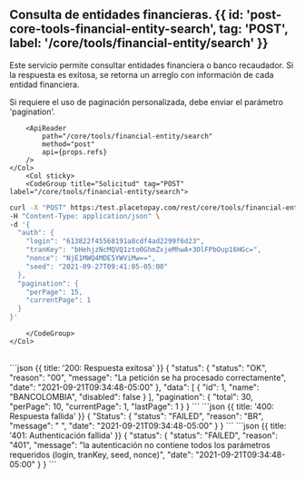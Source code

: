 


## Consulta de entidades financieras. {{ id: 'post-core-tools-financial-entity-search', tag: 'POST', label: '/core/tools/financial-entity/search' }}

<Row>
    <Col>
        Este servicio permite consultar entidades financiera o banco recaudador.
Si la respuesta es exitosa, se retorna un arreglo con información de cada entidad financiera.

Si requiere el uso de paginación personalizada, debe enviar el parámetro 'pagination'.
    
        <ApiReader
            path="/core/tools/financial-entity/search"
            method="post"
            api={props.refs}
        />
    </Col>
        <Col sticky>
        <CodeGroup title="Solicitud" tag="POST" label="/core/tools/financial-entity/search">
```bash {{title: 'Búsqueda distribuidores'}}
curl -X "POST" https:/test.placetopay.com/rest/core/tools/financial-entity/search \
-H "Content-Type: application/json" \
-d '{
  "auth": {
    "login": "613822f45568191a8cdf4ad2299f6d23",
    "tranKey": "bHehjzNcMQVQ1zto0GhmZxjeMhwA+3OlFPbOup16HGc=",
    "nonce": "NjE1MWQ4MDE5YWViMw==",
    "seed": "2021-09-27T09:41:05-05:00"
  },
  "pagination": {
    "perPage": 15,
    "currentPage": 1
  }
}'
```
        </CodeGroup>
    </Col>
</Row>

<Row>
    <Col>
        <ApiReader
            path="/core/tools/financial-entity/search"
            method="post"
            type="response"
            api={props.refs}
        />
    </Col>
        <Col sticky>
        <br />
        <CodeGroup title="Respuesta">
```json {{ title: '200: Respuesta exitosa' }}
{
  "status": {
    "status": "OK",
    "reason": "00",
    "message": "La petición se ha procesado correctamente",
    "date": "2021-09-21T09:34:48-05:00"
  },
  "data": [
    {
      "id": 1,
      "name": "BANCOLOMBIA",
      "disabled": false
    }
  ],
  "pagination": {
    "total": 30,
    "perPage": 10,
    "currentPage": 1,
    "lastPage": 1
  }
}
```
```json {{ title: '400: Respuesta fallida' }}
{
  "Status": {
    "status": "FAILED",
    "reason": "BR",
    "message": " ",
    "date": "2021-09-21T09:34:48-05:00"
  }
}
```
```json {{ title: '401: Authenticación fallida' }}
{
  "status": {
    "status": "FAILED",
    "reason": "401",
    "message": "la autenticación no contiene todos los parámetros requeridos (login, tranKey, seed, nonce)",
    "date": "2021-09-21T09:34:48-05:00"
  }
}
```
        </CodeGroup>
    </Col>
</Row>

